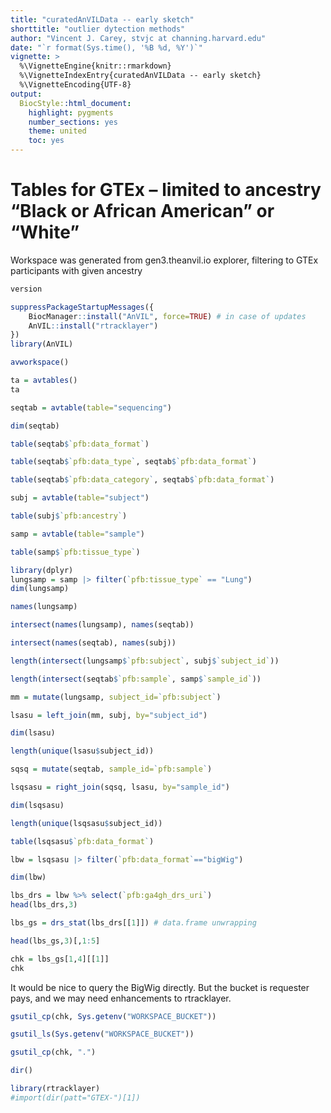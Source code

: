 ```yaml
---
title: "curatedAnVILData -- early sketch"
shorttitle: "outlier dytection methods"
author: "Vincent J. Carey, stvjc at channing.harvard.edu"
date: "`r format(Sys.time(), '%B %d, %Y')`"
vignette: >
  %\VignetteEngine{knitr::rmarkdown}
  %\VignetteIndexEntry{curatedAnVILData -- early sketch}
  %\VignetteEncoding{UTF-8}
output:
  BiocStyle::html_document:
    highlight: pygments
    number_sections: yes
    theme: united
    toc: yes
---
```


# Tables for GTEx -- limited to ancestry "Black or African American" or "White"

Workspace was generated from gen3.theanvil.io explorer, filtering to GTEx participants with given ancestry


```r
version
```



```r
suppressPackageStartupMessages({
    BiocManager::install("AnVIL", force=TRUE) # in case of updates
    AnVIL::install("rtracklayer")
})
library(AnVIL)
```


```r
avworkspace()
```

```r
ta = avtables()
ta
```



```r
seqtab = avtable(table="sequencing")
```


```r
dim(seqtab)
```


```r
table(seqtab$`pfb:data_format`)
```




```r
table(seqtab$`pfb:data_type`, seqtab$`pfb:data_format`)
```


```r
table(seqtab$`pfb:data_category`, seqtab$`pfb:data_format`)
```



```r
subj = avtable(table="subject")
```


```r
table(subj$`pfb:ancestry`)
```



```r
samp = avtable(table="sample")
```


```r
table(samp$`pfb:tissue_type`)
```



```r
library(dplyr)
lungsamp = samp |> filter(`pfb:tissue_type` == "Lung")
dim(lungsamp)
```



```r
names(lungsamp)
```


```r
intersect(names(lungsamp), names(seqtab))
```



```r
intersect(names(seqtab), names(subj))
```




```r
length(intersect(lungsamp$`pfb:subject`, subj$`subject_id`))
```



```r
length(intersect(seqtab$`pfb:sample`, samp$`sample_id`))
```



```r
mm = mutate(lungsamp, subject_id=`pfb:subject`)
```


```r
lsasu = left_join(mm, subj, by="subject_id")
```


```r
dim(lsasu)
```


```r
length(unique(lsasu$subject_id))
```


```r
sqsq = mutate(seqtab, sample_id=`pfb:sample`)
```


```r
lsqsasu = right_join(sqsq, lsasu, by="sample_id")
```


```r
dim(lsqsasu)
```



```r
length(unique(lsqsasu$subject_id))
```




```r
table(lsqsasu$`pfb:data_format`)
```

```r
lbw = lsqsasu |> filter(`pfb:data_format`=="bigWig")
```


```r
dim(lbw)
```


```r
lbs_drs = lbw %>% select(`pfb:ga4gh_drs_uri`)
head(lbs_drs,3)
```

```r
lbs_gs = drs_stat(lbs_drs[[1]]) # data.frame unwrapping
```


```r
head(lbs_gs,3)[,1:5]
```


```r
chk = lbs_gs[1,4][[1]]
chk
```

It would be nice to query the BigWig directly.  But the bucket is requester pays, and we may need enhancements to rtracklayer.


```r
gsutil_cp(chk, Sys.getenv("WORKSPACE_BUCKET"))
```


```r
gsutil_ls(Sys.getenv("WORKSPACE_BUCKET"))
```


```r
gsutil_cp(chk, ".")
```


```r
dir()
```


```r
library(rtracklayer)
#import(dir(patt="GTEX-")[1])
```
